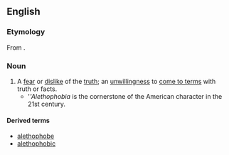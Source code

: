 ==English==

===Etymology===
From {{suf|en|ἀλήθεια|lang1=grc|phobia}}.

===Noun===
{{en-noun|-}}

# A [[fear]] or [[dislike]] of the [[truth]]; an [[unwillingness]] to [[come to terms]] with truth or facts.
#* ''''Alethophobia'' is the cornerstone of the American character in the 21st century.
====Derived terms====
*[[alethophobe]]
*[[alethophobic]]